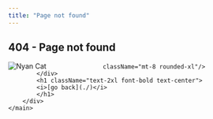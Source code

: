 ```yaml
---
title: "Page not found"
---
```



<article
    className="w-full overflow-x-hidden break-words nextra-content flex min-h-[calc(100vh-var(--nextra-navbar-height))] min-w-0 justify-center pb-8 pr-[calc(env(safe-area-inset-right)-1.5rem)]">
    <main className="flex w-full my-auto">
        <div className="flex flex-col m-auto">
            <h1 className="text-3xl font-bold text-center">
                404 - Page not found
            </h1>
            <div className="mx-4">
                <Image
                    src="/nyan-cat.webp"
                    alt="Nyan Cat"
                    width={500}
                    height={500}

                    className="mt-8 rounded-xl"/>
            </div>
            <h1 className="text-2xl font-bold text-center">
            <i>[go back](./)</i>
            </h1>
        </div>
    </main>
</article>

